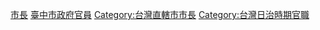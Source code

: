 {{Catnav|頁面分類|人物|職業|市長}}
{{Catnav|頁面分類|人物|各職業人物|政治人物|市長}}
{{Commonscat|Mayors of Taichung}}
{{Catmore}}

[[Category:臺中市政府|市長]]
[[Category:臺中市政府官員|]]
[[Category:台灣直轄市市長|Category:台灣直轄市市長]]
[[Category:台灣日治時期官職|Category:台灣日治時期官職]]